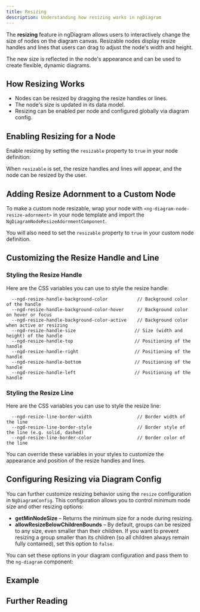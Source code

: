 ```yaml
---
title: Resizing
description: Understanding how resizing works in ngDiagram
---
```



The **resizing** feature in ngDiagram allows users to interactively change the size of nodes on the diagram canvas.
Resizable nodes display resize handles and lines that users can drag to adjust the node's width and height.

The new size is reflected in the node's appearance and can be used to create flexible, dynamic diagrams.

## How Resizing Works

- Nodes can be resized by dragging the resize handles or lines.
- The node's size is updated in its data model.
- Resizing can be enabled per node and configured globally via diagram config.

## Enabling Resizing for a Node

Enable resizing by setting the `resizable` property to `true` in your node definition:

<CodeSnippet relativePath="nodes/resizing/diagram.component.ts" sectionId="enabling" />

When `resizable` is set, the resize handles and lines will appear, and the node can be resized by the user.

## Adding Resize Adornment to a Custom Node

To make a custom node resizable, wrap your node with `<ng-diagram-node-resize-adornment>` in your node template and import the `NgDiagramNodeResizeAdornmentComponent`.

You will also need to set the `resizable` property to `true` in your custom node definition.

<CodeSnippet relativePath="nodes/resizing/node/node.component.ts" />

## Customizing the Resize Handle and Line

### Styling the Resize Handle

Here are the CSS variables you can use to style the resize handle:

```
  --ngd-resize-handle-background-color           // Background color of the handle
  --ngd-resize-handle-background-color-hover     // Background color on hover or focus
  --ngd-resize-handle-background-color-active    // Background color when active or resizing
  --ngd-resize-handle-size                      // Size (width and height) of the handle
  --ngd-resize-handle-top                       // Positioning of the handle
  --ngd-resize-handle-right                     // Positioning of the handle
  --ngd-resize-handle-bottom                    // Positioning of the handle
  --ngd-resize-handle-left                      // Positioning of the handle
```

### Styling the Resize Line

Here are the CSS variables you can use to style the resize line:

```
  --ngd-resize-line-border-width                 // Border width of the line
  --ngd-resize-line-border-style                 // Border style of the line (e.g. solid, dashed)
  --ngd-resize-line-border-color                 // Border color of the line
```

You can override these variables in your styles to customize the appearance and position of the resize handles and lines.

## Configuring Resizing via Diagram Config

You can further customize resizing behavior using the `resize` configuration in `NgDiagramConfig`.
This configuration allows you to control minimum node size and other resizing options:

- **getMinNodeSize** – Returns the minimum size for a node during resizing.
- **allowResizeBelowChildrenBounds** – By default, groups can be resized to any size, even smaller than their children. If you want to prevent resizing a group smaller than its children (so all children always remain fully contained), set this option to `false`.

You can set these options in your diagram configuration and pass them to the `ng-diagram` component:

<CodeSnippet relativePath="nodes/resizing/diagram.component.ts" sectionId="config" />

## Example

<Resizing />

## Further Reading

<LinkCard
  icon="list-format"
  title="Nodes"
  href="/docs/internals/nodes/nodes"
  description="Learn more about node features"
/>
<LinkCard
  icon="list-format"
  title="Custom Nodes"
  href="/docs/internals/nodes/custom-nodes"
  description="Create custom node templates with advanced features"
/>
